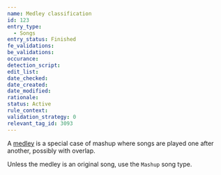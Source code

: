```yaml
---
name: Medley classification
id: 123
entry_type:
  - Songs
entry_status: Finished
fe_validations:
be_validations:
occurance:
detection_script:
edit_list:
date_checked:
date_created:
date_modified:
rationale:
status: Active
rule_context:
validation_strategy: 0
relevant_tag_id: 3093
---
```


A [medley](https://vocadb.net/T/3093) is a special case of mashup where songs are played one after another, possibly with overlap.

Unless the medley is an original song, use the `Mashup` song type. 